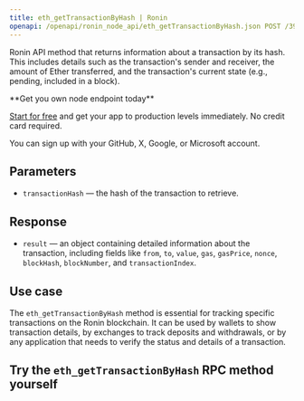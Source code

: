 ---
title: eth_getTransactionByHash | Ronin
openapi: /openapi/ronin_node_api/eth_getTransactionByHash.json POST /3997273fc956a67dc6982384500e669e
---

Ronin API method that returns information about a transaction by its hash. This includes details such as the transaction's sender and receiver, the amount of Ether transferred, and the transaction's current state (e.g., pending, included in a block).

<Check>
**Get you own node endpoint today**

[Start for free](https://console.chainstack.com/) and get your app to production levels immediately. No credit card required.

You can sign up with your GitHub, X, Google, or Microsoft account.
</Check>


## Parameters

* `transactionHash` — the hash of the transaction to retrieve.

## Response

* `result` — an object containing detailed information about the transaction, including fields like `from`, `to`, `value`, `gas`, `gasPrice`, `nonce`, `blockHash`, `blockNumber`, and `transactionIndex`.

## Use case

The `eth_getTransactionByHash` method is essential for tracking specific transactions on the Ronin blockchain. It can be used by wallets to show transaction details, by exchanges to track deposits and withdrawals, or by any application that needs to verify the status and details of a transaction.

## Try the `eth_getTransactionByHash` RPC method yourself
